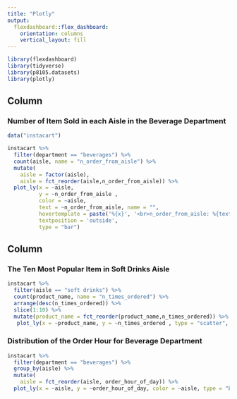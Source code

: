 ```yaml
---
title: "Plotly"
output: 
  flexdashboard::flex_dashboard:
    orientation: columns
    vertical_layout: fill
---
```


```r
library(flexdashboard)
library(tidyverse)
library(p8105.datasets)
library(plotly)
```



Column {data-width=400}
-----------------------------------------------------------------------

### Number of Item Sold in each Aisle in the Beverage Department

```r
data("instacart")

instacart %>%  
  filter(department == "beverages") %>% 
  count(aisle, name = "n_order_from_aisle") %>%
  mutate(
    aisle = factor(aisle),
    aisle = fct_reorder(aisle,n_order_from_aisle)) %>%
  plot_ly(x = ~aisle, 
          y = ~n_order_from_aisle , 
          color = ~aisle,
          text = ~n_order_from_aisle, name = "",
          hovertemplate = paste('%{x}', '<br>n_order_from_aisle: %{text:.2s}<br>'),
          textposition = 'outside',
          type = "bar")
```

Column {data-width=600}
-----------------------------------------------------------------------

### The Ten Most Popular Item in Soft Drinks Aisle

```r
instacart %>%  
  filter(aisle == "soft drinks") %>% 
  count(product_name, name = "n_times_ordered") %>%
  arrange(desc(n_times_ordered)) %>% 
  slice(1:10) %>% 
  mutate(product_name = fct_reorder(product_name,n_times_ordered)) %>%
   plot_ly(x = ~product_name, y = ~n_times_ordered , type = "scatter", mode = "markers") 
```

### Distribution of the Order Hour for Beverage Department

```r
instacart %>%  
  filter(department == "beverages") %>% 
  group_by(aisle) %>%
  mutate(
    aisle = fct_reorder(aisle, order_hour_of_day)) %>% 
  plot_ly(x = ~aisle, y = ~order_hour_of_day, color = ~aisle, type = "box", colors = "viridis")
```


